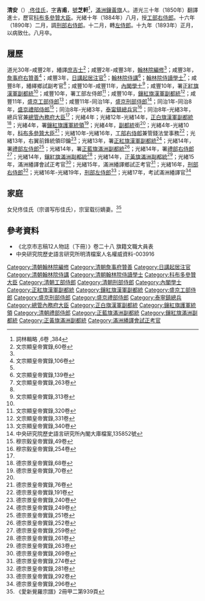 '''清安'''（{{bd|？年||1893年|}}）,[[佟佳氏|佟佳氏]]，[[表字|字]]'''吉甫'''，[[號|號]]'''芝軒'''<ref>詞林輯略 ,6卷 ,384</ref>，[[滿洲|滿洲]][[鑲黃旗|鑲黃旗]]人。道光三十年（1850年）翻譯進士，歷官[[科布多參贊大臣|科布多參贊大臣]]。光緒十年（1884年）八月，授[[工部|工部]][[右侍郎|右侍郎]]。十六年（1890年）二月，調[[刑部|刑部]][[右侍郎|右侍郎]]。十二月，轉[[左侍郎|左侍郎]]。十九年（1893年）正月，以病致仕。八月卒。

== 履歷 ==
道光30年-咸豐2年，繙譯[[庶吉士|庶吉士]]<ref name="#1">文宗顯皇帝實錄,60卷</ref>；咸豐2年-咸豐3年，[[翰林院編修|翰林院編修]]<ref name="#1"/>；咸豐3年，[[詹事府|詹事府]][[右贊善|右贊善]]<ref name="#2">文宗顯皇帝實錄,106卷</ref>；咸豐3年，[[日講起居注官|日講起居注官]]<ref name="#2"/>；[[翰林院侍講|翰林院侍講]]<ref>文宗顯皇帝實錄,139卷</ref>；[[翰林院侍讀學士|翰林院侍讀學士]]<ref name="#3">文宗顯皇帝實錄,263卷</ref>；咸豐8年，繙繹鄉試副考官<ref name="#3"/>；咸豐10年-咸豐11年，[[內閣學士|內閣學士]]<ref name="#4">文宗顯皇帝實錄,313卷</ref>；咸豐10年，署[[正紅旗|正紅旗]][[漢軍|漢軍]][[副都統|副都統]]<ref name="#4"/>；咸豐10年，署工部左侍郎<ref>文宗顯皇帝實錄,320卷</ref>；咸豐10年，[[鑲紅旗|鑲紅旗]][[漢軍|漢軍]][[副都統|副都統]]<ref>文宗顯皇帝實錄,331卷</ref>；咸豐11年，[[盛京|盛京]][[工部|工部]][[侍郎|侍郎]]<ref>文宗顯皇帝實錄,340卷</ref>；咸豐11年-同治1年，[[盛京|盛京]][[刑部|刑部]][[侍郎|侍郎]]<ref>中央研究院歷史語言研究所內閣大庫檔案,135852號</ref>；同治1年-同治8年，[[盛京|盛京]][[禮部|禮部]][[侍郎|侍郎]]<ref>穆宗毅皇帝實錄,49卷</ref>；同治8年-光緒3年，[[泰甯鎮|泰甯鎮]][[總兵官|總兵官]]<ref name="#5">穆宗毅皇帝實錄,254卷</ref>；同治8年-光緒3年，總兵官兼[[總管內務府大臣|總管內務府大臣]]<ref name="#5"/>；光緒4年；光緒12年-光緒14年，[[正白旗|正白旗]][[漢軍|漢軍]][[副都統|副都統]]<ref>德宗景皇帝實錄,68卷</ref>；光緒4年，署[[鑲紅旗|鑲紅旗]][[護軍統領|護軍統領]]<ref name="#6">德宗景皇帝實錄,70卷</ref>；光緒4年，[[副都統|副都統]]銜<ref name="#6"/>；光緒4年-光緒10年，[[科布多參贊大臣|科布多參贊大臣]]<ref>德宗景皇帝實錄,76卷</ref>；光緒10年-光緒16年，[[工部|工部]][[右侍郎|右侍郎]]兼管錢法堂事務<ref>德宗景皇帝實錄,191卷</ref>；光緒13年，右翼前鋒統領印鑰<ref>德宗景皇帝實錄,240卷</ref>；光緒13年，署[[正紅旗|正紅旗]][[漢軍|漢軍]][[副都統|副都統]]<ref>德宗景皇帝實錄,249卷</ref>；光緒14年，署[[禮部|禮部]][[左侍郎|左侍郎]]<ref>德宗景皇帝實錄,251卷</ref>；光緒14年，署[[正藍旗|正藍旗]][[滿洲|滿洲]][[副都統|副都統]]<ref>德宗景皇帝實錄,252卷</ref>；光緒14年，署[[禮部|禮部]][[右侍郎|右侍郎]]<ref>德宗景皇帝實錄,259卷</ref>；光緒14年，[[鑲紅旗|鑲紅旗]][[滿洲|滿洲]][[副都統|副都統]]<ref>德宗景皇帝實錄,261卷</ref>；光緒14年，[[正黃旗|正黃旗]][[滿洲|滿洲]][[副都統|副都統]]<ref>德宗景皇帝實錄,263卷</ref>；光緒15年，滿洲繙譯會試正考官<ref>德宗景皇帝實錄,269卷</ref>；光緒15年，滿洲繙譯鄉試正考官<ref>德宗景皇帝實錄,274卷</ref>；光緒16年，[[刑部|刑部]][[右侍郎|右侍郎]]<ref>德宗景皇帝實錄,281卷</ref>；光緒16年-光緒19年，[[刑部|刑部]][[左侍郎|左侍郎]]<ref>德宗景皇帝實錄,292卷</ref>；光緒17年，考試滿洲繙譯官<ref>德宗景皇帝實錄,296卷</ref>

==家庭==
女兒佟佳氏（宗谱写彤佳氏），宗室载衍嫡妻。<ref>《愛新覺羅宗譜》2冊甲二第939頁</ref>

==參考資料==
*《北京市志稿12人物誌（下冊）》卷二十八 旗籍文職大員表
*中央研究院歷史語言研究所明清檔案人名權威資料-003916
{{reflist|2}}

{{道光三十年庚戌科繙譯進士金榜}}
[[Category:清朝翰林院編修|Category:清朝翰林院編修]]
[[Category:清朝詹事府贊善|Category:清朝詹事府贊善]]
[[Category:日講起居注官|Category:日講起居注官]]
[[Category:清朝翰林院侍講|Category:清朝翰林院侍講]]
[[Category:清朝翰林院侍讀學士|Category:清朝翰林院侍讀學士]]
[[Category:科布多參贊大臣|Category:科布多參贊大臣]]
[[Category:清朝工部侍郎|Category:清朝工部侍郎]]
[[Category:清朝刑部侍郎|Category:清朝刑部侍郎]]
[[Category:內閣學士|Category:內閣學士]]
[[Category:正紅旗漢軍副都統|Category:正紅旗漢軍副都統]]
[[Category:鑲紅旗漢軍副都統|Category:鑲紅旗漢軍副都統]]
[[Category:盛京工部侍郎|Category:盛京工部侍郎]]
[[Category:盛京刑部侍郎|Category:盛京刑部侍郎]]
[[Category:盛京禮部侍郎|Category:盛京禮部侍郎]]
[[Category:泰寧鎮總兵|Category:泰寧鎮總兵]]
[[Category:總管內務府大臣|Category:總管內務府大臣]]
[[Category:正白旗漢軍副都統|Category:正白旗漢軍副都統]]
[[Category:鑲紅旗護軍統領|Category:鑲紅旗護軍統領]]
[[Category:清朝禮部侍郎|Category:清朝禮部侍郎]]
[[Category:正藍旗滿洲副都統|Category:正藍旗滿洲副都統]]
[[Category:鑲紅旗滿洲副都統|Category:鑲紅旗滿洲副都統]]
[[Category:正黃旗滿洲副都統|Category:正黃旗滿洲副都統]]
[[Category:滿洲繙譯會試正考官|Category:滿洲繙譯會試正考官]]